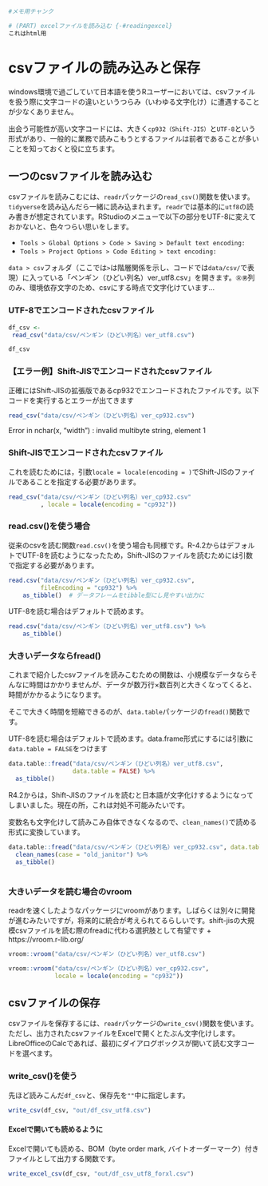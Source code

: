 
```r
#メモ用チャンク

# (PART) excelファイルを読み込む {-#readingexcel}
これはhtml用

```

# csvファイルの読み込みと保存 {#readsavecsv}

windows環境で過ごしていて日本語を使うRユーザーにおいては、csvファイルを扱う際に文字コードの違いというつらみ（いわゆる文字化け）に遭遇することが少なくありません。

出会う可能性が高い文字コードには、大きく`cp932（Shift-JIS）`と`UTF-8`という形式があり、一般的に業務で読みこもうとするファイルは前者であることが多いことを知っておくと役に立ちます。

## 一つのcsvファイルを読み込む

csvファイルを読みこむには、`readr`パッケージの`read_csv()`関数を使います。`tidyverse`を読み込んだら一緒に読み込まれます。`readr`では基本的に`utf8`の読み書きが想定されています。RStudioのメニューで以下の部分をUTF-8に変えておかないと、色々つらい思いをします。

* `Tools > Global Options > Code > Saving > Default text encoding:`
* `Tools > Project Options > Code Editing > text encoding:`

`data > csv`フォルダ（ここでは`>`は階層関係を示し、コードでは`data/csv/`で表現）に入っている「ペンギン（ひどい列名）ver_utf8.csv」を開きます。`㊛㊚`列のみ、環境依存文字のため、csvにする時点で文字化けています…

### UTF-8でエンコードされたcsvファイル

```r
df_csv <- 
 read_csv("data/csv/ペンギン（ひどい列名）ver_utf8.csv")

df_csv
``` 


### 【エラー例】Shift-JISでエンコードされたcsvファイル

正確にはShift-JISの拡張版であるcp932でエンコードされたファイルです。以下コードを実行するとエラーが出てきます

```r
read_csv("data/csv/ペンギン（ひどい列名）ver_cp932.csv")
```

Error in nchar(x, "width") : invalid multibyte string, element 1

<!-- 過去コード -->
<!-- read_csv("data/csv/ペンギン（ひどい列名）ver_cp932.csv") %>%  -->
<!--   clean_names(case = "old_janitor") %>%  -->
<!--   select(1:3) # 紙面の都合で最初の3つの変数に限定 -->


### Shift-JISでエンコードされたcsvファイル

これを読むためには，引数`locale = locale(encoding = )`でShift-JISのファイルであることを指定する必要があります。

```r
read_csv("data/csv/ペンギン（ひどい列名）ver_cp932.csv"
         , locale = locale(encoding = "cp932"))
```

\newpage

### read.csv()を使う場合

従来のcsvを読む関数`read.csv()`を使う場合も同様です。R-4.2からはデフォルトでUTF-8を読むようになったため，Shift-JISのファイルを読むためには引数で指定する必要があります。


```r
read.csv("data/csv/ペンギン（ひどい列名）ver_cp932.csv", 
         fileEncoding = "cp932") %>%
    as_tibble()  # データフレームをtibble型にし見やすい出力に
```
<!-- 確認中 -->
<!-- `read.csv()`を使う場合は引数で`encoding = "cp932"`を指定します -->
<!-- https://shohei-doi.github.io/quant_polisci/encoding-r.html -->



UTF-8を読む場合はデフォルトで読めます。

```r
read.csv("data/csv/ペンギン（ひどい列名）ver_utf8.csv") %>% 
    as_tibble()
```

### 大きいデータならfread()

これまで紹介したcsvファイルを読みこむための関数は、小規模なデータならそんなに時間はかかりませんが、データが数万行×数百列と大きくなってくると、時間がかかるようになります。

そこで大きく時間を短縮できるのが、`data.table`パッケージの`fread()`関数です。

UTF-8を読む場合はデフォルトで読めます。data.frame形式にするには引数に`data.table = FALSE`をつけます

```r
data.table::fread("data/csv/ペンギン（ひどい列名）ver_utf8.csv",
                  data.table = FALSE) %>% 
  as_tibble()
```

R4.2からは，Shift-JISのファイルを読むと日本語が文字化けするようになってしまいました。現在の所，これは対処不可能みたいです。

変数名も文字化けして読みこみ自体できなくなるので、`clean_names()`で読める形式に変換しています。

```r
data.table::fread("data/csv/ペンギン（ひどい列名）ver_cp932.csv", data.table = FALSE) %>%
  clean_names(case = "old_janitor") %>% 
  as_tibble()
  
```

### 大きいデータを読む場合のvroom

readrを速くしたようなパッケージにvroomがあります。しばらくは別々に開発が進むみたいですが，将来的に統合が考えられてるらしいです。shift-jisの大規模csvファイルを読む際のfreadに代わる選択肢として有望です
 + https://vroom.r-lib.org/

```r
vroom::vroom("data/csv/ペンギン（ひどい列名）ver_utf8.csv")
```


```r
vroom::vroom("data/csv/ペンギン（ひどい列名）ver_cp932.csv",
             locale = locale(encoding = "cp932"))
```




## csvファイルの保存 {#writeonecsv}

csvファイルを保存するには、`readr`パッケージの`write_csv()`関数を使います。ただし、出力されたcsvファイルをExcelで開くとたぶん文字化けします。LibreOfficeのCalcであれば、最初にダイアログボックスが開いて読む文字コードを選べます。

### write_csv()を使う

先ほど読みこんだ`df_csv`と、保存先を`""`中に指定します。

```r
write_csv(df_csv, "out/df_csv_utf8.csv")
```

\newpage

#### Excelで開いても読めるように

Excelで開いても読める、BOM（byte order mark, バイトオーダーマーク）付きファイルとして出力する関数です。

```r
write_excel_csv(df_csv, "out/df_csv_utf8_forxl.csv")
```




